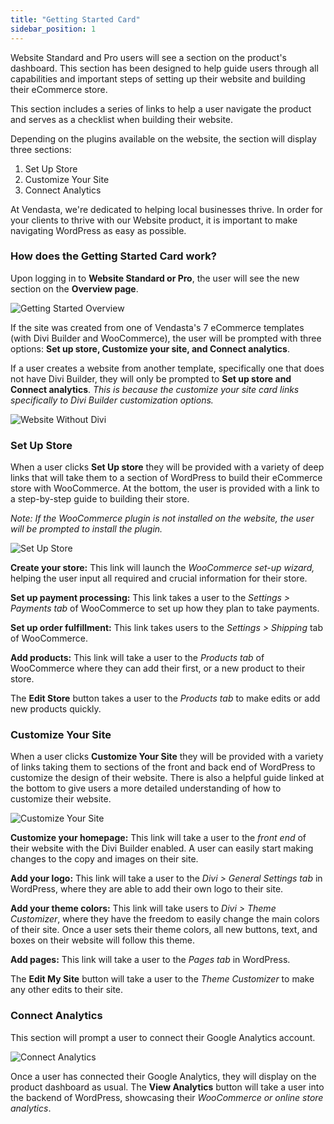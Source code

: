 ```yaml
---
title: "Getting Started Card"
sidebar_position: 1
---
```


Website Standard and Pro users will see a section on the product's dashboard. This section has been designed to help guide users through all capabilities and important steps of setting up their website and building their eCommerce store.

This section includes a series of links to help a user navigate the product and serves as a checklist when building their website.

Depending on the plugins available on the website, the section will display three sections:

1. Set Up Store
2. Customize Your Site
3. Connect Analytics

At Vendasta, we're dedicated to helping local businesses thrive. In order for your clients to thrive with our Website product, it is important to make navigating WordPress as easy as possible.

### How does the Getting Started Card work?

Upon logging in to **Website Standard or Pro**, the user will see the new section on the **Overview page**.

![Getting Started Overview](/img/vendasta-products/website-getting-started/getting-started-overview.jpg)

If the site was created from one of Vendasta's 7 eCommerce templates (with Divi Builder and WooCommerce), the user will be prompted with three options: **Set up store, Customize your site, and Connect analytics**.

If a user creates a website from another template, specifically one that does not have Divi Builder, they will only be prompted to **Set up store and Connect analytics**. *This is because the customize your site card links specifically to Divi Builder customization options.*

![Website Without Divi](/img/vendasta-products/website-getting-started/website-without-divi.jpg)


### Set Up Store

When a user clicks **Set Up store** they will be provided with a variety of deep links that will take them to a section of WordPress to build their eCommerce store with WooCommerce. At the bottom, the user is provided with a link to a step-by-step guide to building their store.

*Note: If the WooCommerce plugin is not installed on the website, the user will be prompted to install the plugin.*

![Set Up Store](/img/vendasta-products/website-getting-started/set-up-store.jpg)

**Create your store:** This link will launch the *WooCommerce set-up wizard,* helping the user input all required and crucial information for their store.

**Set up payment processing:** This link takes a user to the *Settings > Payments tab* of WooCommerce to set up how they plan to take payments.

**Set up order fulfillment:** This link takes users to the *Settings > Shipping* tab of WooCommerce.

**Add products:** This link will take a user to the *Products tab* of WooCommerce where they can add their first, or a new product to their store.

The **Edit Store** button takes a user to the *Products tab* to make edits or add new products quickly.

### Customize Your Site

When a user clicks **Customize Your Site** they will be provided with a variety of links taking them to sections of the front and back end of WordPress to customize the design of their website. There is also a helpful guide linked at the bottom to give users a more detailed understanding of how to customize their website.

![Customize Your Site](/img/vendasta-products/website-getting-started/customize-your-site.jpg)

**Customize your homepage:** This link will take a user to the *front end* of their website with the Divi Builder enabled. A user can easily start making changes to the copy and images on their site.

**Add your logo:** This link will take a user to the *Divi > General Settings tab* in WordPress, where they are able to add their own logo to their site.

**Add your theme colors:** This link will take users to *Divi > Theme Customizer*, where they have the freedom to easily change the main colors of their site. Once a user sets their theme colors, all new buttons, text, and boxes on their website will follow this theme.

**Add pages:** This link will take a user to the *Pages tab* in WordPress.

The **Edit My Site** button will take a user to the *Theme Customizer* to make any other edits to their site.

### Connect Analytics

This section will prompt a user to connect their Google Analytics account.

![Connect Analytics](/img/vendasta-products/website-getting-started/connect-analytics.jpg)

Once a user has connected their Google Analytics, they will display on the product dashboard as usual. The **View Analytics** button will take a user into the backend of WordPress, showcasing their *WooCommerce or online store analytics*.